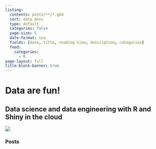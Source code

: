 ```yaml
---
listing:
  contents: posts/**/*.qmd
  sort: date desc
  type: default
  categories: false
  page-size: 5
  date-format: iso
  fields: [date, title, reading-time, description, categories]
  feed: 
    categories: 
      - R
page-layout: full
title-block-banner: true
---
```


# Data are fun!

## Data science and data engineering with R and Shiny in the cloud

![](images/cocoa.jpg)

### Posts  

  

